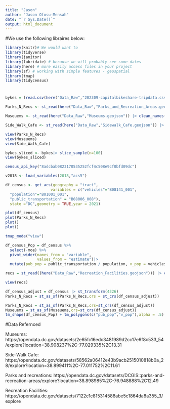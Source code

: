 ```yaml
---
title: "Jason"
author: "Jason Ofosu-Mensah"
date: "`r Sys.Date()`"
output: html_document
---
```

#We use the following libraires below:
```r
library(knitr)# We would want to
library(tidyverse)
library(janitor)
library(lubridate) # because we will probably see some dates
library(here) # more easily access files in your project
library(sf) # working with simple features - geospatial
library(tmap)
library(tidycensus)
```
#
```r
bykes = (read.csv(here("Data_Raw","202309-capitalbikeshare-tripdata.csv"))) |> clean_names() 

Parks_N_Recs <- st_read(here("Data_Raw","Parks_and_Recreation_Areas.geojson")) |> clean_names()

Museuems <- st_read(here("Data_Raw","Museums.geojson")) |> clean_names()

Side_Walk_Cafe <- st_read(here("Data_Raw","Sidewalk_Cafe.geojson")) |> clean_names()

view(Parks_N_Recs)
view(Museuems)
view(Side_Walk_Cafe)

```

```r

bykes_sliced <- bykes|> slice_sample(n=100)
view(bykes_sliced)
```

```r
census_api_key("8adcbab0823170535252fcf4c508e9cf0bfd09dc")
```
```r
v2018 <- load_variables(2018,"acs5")
```
```r
df_census <- get_acs(geography = "tract",
                    variables = c("vehicles"="B08141_001",
  "population"="B01001_001",
  "public_transportation" = "B08006_008"),
  state ="DC",geometry = TRUE,year = 2021)
```
```r
plot(df_census)
plot(Parks_N_Recs)
plot()
plot()

```

```r
tmap_mode("view")

df_census_Pop = df_census %>%
  select(-moe) %>%
  pivot_wider(names_from = "variable",
              values_from = "estimate")|>
  mutate(pub_pop = public_transportation / population, v_pop = vehicles / population)


```

```r
recs = st_read((here("Data_Raw","Recreation_Facilities.geojson"))) |> clean_names()

view(recs)
```

```r
df_census_adjust = df_census |> st_transform(4326)
Parks_N_Recs = st_as_sf(Parks_N_Recs,crs = st_crs(df_census_adjust))

Parks_N_Recs = st_as_sf(Parks_N_Recs,crs=st_crs(df_census_adjust))
Museuems = st_as_sf(Museuems,crs=st_crs(df_census_adjust))
tm_shape(df_census_Pop) + tm_polygons(c("pub_pop","v_pop"),alpha = .5) + tm_shape(recs)+ tm_symbols(col = "green", size=0.008,alpha = 0.5) + tm_shape(Museuems)+ tm_symbols(col = "violet", size=0.008,alpha = 0.5)
```







#Data Refernced

Museums: https://opendata.dc.gov/datasets/2e65fc16edc3481989d2cc17e6f8c533_54/explore?location=38.908237%2C-77.029335%2C13.31

Side-Walk Cafe: 
https://opendata.dc.gov/datasets/58562a06412e43b9acb2515010818b0a_28/explore?location=38.899411%2C-77.011752%2C11.61

Parks and recreations:
https://opendata.dc.gov/datasets/DCGIS::parks-and-recreation-areas/explore?location=38.898985%2C-76.948888%2C12.49

Recreation Facilities:
https://opendata.dc.gov/datasets/7122c1c815314588abe5c1864da8a355_3/explore

